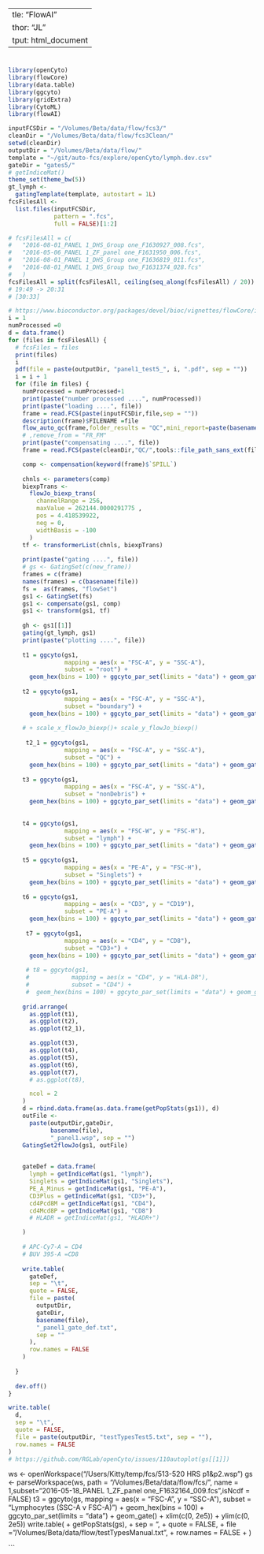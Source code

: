   ---
title: "FlowAI"
author: "JL"
output: html_document
---

# 

```r
library(openCyto)
library(flowCore)
library(data.table)
library(ggcyto)
library(gridExtra)
library(CytoML)
library(flowAI)

```

```r
inputFCSDir = "/Volumes/Beta/data/flow/fcs3/"
cleanDir = "/Volumes/Beta/data/flow/fcs3Clean/"
setwd(cleanDir)
outputDir = "/Volumes/Beta/data/flow/"
template = "~/git/auto-fcs/explore/openCyto/lymph.dev.csv"
gateDir = "gates5/"
# getIndiceMat()
theme_set(theme_bw(5))
gt_lymph <-
  gatingTemplate(template, autostart = 1L)
fcsFilesAll <-
  list.files(inputFCSDir,
             pattern = ".fcs",
             full = FALSE)[1:2]

# fcsFilesAll = c(
#   "2016-08-01_PANEL 1_DHS_Group one_F1630927_008.fcs",
#   "2016-05-06_PANEL 1_ZF_panel one_F1631950_006.fcs",
#   "2016-08-01_PANEL 1_DHS_Group one_F1636819_011.fcs",
#   "2016-08-01_PANEL 1_DHS_Group two_F1631374_028.fcs"
#   )
fcsFilesAll = split(fcsFilesAll, ceiling(seq_along(fcsFilesAll) / 20))
# 19:49 -> 20:31
# [30:33]

# https://www.bioconductor.org/packages/devel/bioc/vignettes/flowCore/inst/doc/HowTo-flowCore.pdf
i = 1
numProcessed =0
d = data.frame()
for (files in fcsFilesAll) {
  # fcsFiles = files
  print(files)
  i
  pdf(file = paste(outputDir, "panel1_test5_", i, ".pdf", sep = ""))
  i = i + 1
  for (file in files) {
    numProcessed = numProcessed+1
    print(paste("number processed ....", numProcessed))
    print(paste("loading ....", file))
    frame = read.FCS(paste(inputFCSDir,file,sep = ""))
    description(frame)$FILENAME =file
    flow_auto_qc(frame,folder_results = "QC",mini_report=paste(basename(file),"mini"),pen_valueFS=200)
    # ,remove_from = "FR_FM"
    print(paste("compensating ....", file))
    frame = read.FCS(paste(cleanDir,"QC/",tools::file_path_sans_ext(file),"_QC.fcs",sep = ""))

    comp <- compensation(keyword(frame)$`SPILL`)
    
    chnls <- parameters(comp)
    biexpTrans <-
      flowJo_biexp_trans(
        channelRange = 256,
        maxValue = 262144.0000291775 ,
        pos = 4.418539922,
        neg = 0,
        widthBasis = -100
      )
    tf <- transformerList(chnls, biexpTrans)
    
    print(paste("gating ....", file))
    # gs <- GatingSet(c(new_frame))
    frames = c(frame)
    names(frames) = c(basename(file))
    fs =  as(frames, "flowSet")
    gs1 <- GatingSet(fs)
    gs1 <- compensate(gs1, comp)
    gs1 <- transform(gs1, tf)
    
    gh <- gs1[[1]]
    gating(gt_lymph, gs1)
    print(paste("plotting ....", file))
    
    t1 = ggcyto(gs1,
                mapping = aes(x = "FSC-A", y = "SSC-A"),
                subset = "root") +
      geom_hex(bins = 100) + ggcyto_par_set(limits = "data") + geom_gate() + xlim(c(0, 2e5)) + ylim(c(0, 2e5))
    
    t2 = ggcyto(gs1,
                mapping = aes(x = "FSC-A", y = "SSC-A"),
                subset = "boundary") +
      geom_hex(bins = 100) + ggcyto_par_set(limits = "data") + geom_gate() + xlim(c(0, 2e5)) + ylim(c(0, 2e5))
    
    # + scale_x_flowJo_biexp()+ scale_y_flowJo_biexp()
    
     t2_1 = ggcyto(gs1,
                mapping = aes(x = "FSC-A", y = "SSC-A"),
                subset = "QC") +
      geom_hex(bins = 100) + ggcyto_par_set(limits = "data") + geom_gate() + xlim(c(0, 2e5)) + ylim(c(0, 2e5))+ scale_x_flowJo_biexp()+ scale_y_flowJo_biexp()
     
    t3 = ggcyto(gs1,
                mapping = aes(x = "FSC-A", y = "SSC-A"),
                subset = "nonDebris") +
      geom_hex(bins = 100) + ggcyto_par_set(limits = "data") + geom_gate() + xlim(c(0, 2e5)) + ylim(c(0, 2e5))+ scale_x_flowJo_biexp()+ scale_y_flowJo_biexp()
    
    
    t4 = ggcyto(gs1,
                mapping = aes(x = "FSC-W", y = "FSC-H"),
                subset = "lymph") +
      geom_hex(bins = 100) + ggcyto_par_set(limits = "data") + geom_gate()
    
    t5 = ggcyto(gs1,
                mapping = aes(x = "PE-A", y = "FSC-H"),
                subset = "Singlets") +
      geom_hex(bins = 100) + ggcyto_par_set(limits = "data") + geom_gate()
    
    t6 = ggcyto(gs1,
                mapping = aes(x = "CD3", y = "CD19"),
                subset = "PE-A") +
      geom_hex(bins = 100) + ggcyto_par_set(limits = "data") + geom_gate()
    
     t7 = ggcyto(gs1,
                mapping = aes(x = "CD4", y = "CD8"),
                subset = "CD3+") +
      geom_hex(bins = 100) + ggcyto_par_set(limits = "data") + geom_gate()
    
     # t8 = ggcyto(gs1,
     #            mapping = aes(x = "CD4", y = "HLA-DR"),
     #            subset = "CD4") +
     #  geom_hex(bins = 100) + ggcyto_par_set(limits = "data") + geom_gate() 
     
    grid.arrange(
      as.ggplot(t1),
      as.ggplot(t2),
      as.ggplot(t2_1),

      as.ggplot(t3),
      as.ggplot(t4),
      as.ggplot(t5),
      as.ggplot(t6),
      as.ggplot(t7),
      # as.ggplot(t8),

      ncol = 2
    )
    d = rbind.data.frame(as.data.frame(getPopStats(gs1)), d)
    outFile <-
      paste(outputDir,gateDir,
            basename(file),
            "_panel1.wsp", sep = "")
    GatingSet2flowJo(gs1, outFile)
    

    gateDef = data.frame(
      lymph = getIndiceMat(gs1, "lymph"),
      Singlets = getIndiceMat(gs1, "Singlets"),
      PE_A_Minus = getIndiceMat(gs1, "PE-A"),
      CD3Plus = getIndiceMat(gs1, "CD3+"),
      cd4Pcd8M = getIndiceMat(gs1, "CD4"),
      cd4Mcd8P = getIndiceMat(gs1, "CD8")
      # HLADR = getIndiceMat(gs1, "HLADR+")

    )
    
    # APC-Cy7-A = CD4
    # BUV 395-A =CD8
    
    write.table(
      gateDef,
      sep = "\t",
      quote = FALSE,
      file = paste(
        outputDir,
        gateDir,
        basename(file),
        "_panel1_gate_def.txt",
        sep = ""
      ),
      row.names = FALSE
    )
    
  }
  
  dev.off()
}

write.table(
  d,
  sep = "\t",
  quote = FALSE,
  file = paste(outputDir, "testTypesTest5.txt", sep = ""),
  row.names = FALSE
)
# https://github.com/RGLab/openCyto/issues/110autoplot(gs[[1]])

```


ws <- openWorkspace("/Users/Kitty/temp/fcs/513-520 HRS p1&p2.wsp")
 gs <- parseWorkspace(ws, path = "/Volumes/Beta/data/flow/fcs/", name = 1,subset="2016-05-18_PANEL 1_ZF_panel one_F1632164_009.fcs",isNcdf = FALSE)
t3 = ggcyto(gs,
            mapping = aes(x = "FSC-A", y = "SSC-A"),
            subset = "Lymphocytes (SSC-A v FSC-A)") +
    geom_hex(bins = 100) + ggcyto_par_set(limits = "data") + geom_gate() + xlim(c(0, 2e5)) + ylim(c(0, 2e5))
write.table(
+     getPopStats(gs),
+     sep = "\t",
+     quote = FALSE,
+     file = "/Volumes/Beta/data/flow/testTypesManual.txt",
+     row.names = FALSE
+ )

```



